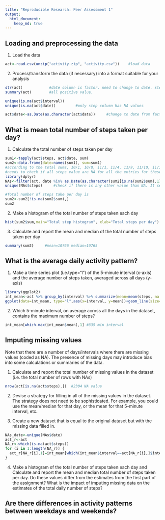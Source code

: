 ```yaml
---
title: "Reproducible Research: Peer Assessment 1"
output: 
  html_document:
    keep_md: true
---
```



## Loading and preprocessing the data


1. Load the data
```r
act<-read.csv(unzip("activity.zip", "activity.csv"))    #load data
```

2. Process/transform the data (if necessary) into a format suitable for your analysis
```r
str(act)            #date column is factor. need to change to date. step column has many NA 
summary(act)        #all positive value.

unique(is.na(act$interval))
unique(is.na(act$date))         #only step column has NA values

act$date<-as.Date(as.character(act$date))     #change to date from factor
```


## What is mean total number of steps taken per day?


1. Calculate the total number of steps taken per day
```r
sum1<-tapply(act$steps, act$date, sum)
sum2<-data.frame(date=names(sum1), sum=sum1)    
#according to the total sums, 10/1, 10/8, 11/1, 11/4, 11/9, 11/10, 11/14, 11/30 has NA sum.
#needs to check if all steps value are NA for all the entries for these dates or if R produced NA for even just one NA value
library(dplyr)
NAs<-filter(act, date %in% as.Date(as.character(sum2[is.na(sum2$sum),1])))    # find all rows with the date's total sum equals NA
unique(NAs$steps)     #check if there is any other value than NA. It seems like all values are NA.

#Total number of steps take per day is
sum2<-sum2[!is.na(sum2$sum),]
sum2


```


2. Make a histogram of the total number of steps taken each day

```r
hist(sum2$sum,main="Total step histogram", xlab="Total steps per day")
```

3. Calculate and report the mean and median of the total number of steps taken per day

```r
summary(sum2)     #mean=10766 median=10765
```


## What is the average daily activity pattern?

1. Make a time series plot (i.e.type="l") of the 5-minute interval (x-axis) and the average number of steps taken, averaged across all days (y-axis)
```r
library(ggplot2)
int_mean<-act %>% group_by(interval) %>% summarize(mean=mean(steps, na.rm=TRUE))  #mean steps by interval
ggplot(data=int_mean, type="l",aes(x=interval, y=mean))+geom_line(size=1)+labs(x="min interval", y="mean across all days", title="Average steps by 5-min interval")

```

2. Which 5-minute interval, on average across all the days in the dataset, contains the maximum number of steps?
```r
int_mean[which.max(int_mean$mean),1] #835 min interval
```

## Imputing missing values

Note that there are a number of days/intervals where there are missing values (coded as NA). The presence of missing days may introduce bias into some calculations or summaries of the data.

1. Calculate and report the total number of missing values in the dataset (i.e. the total number of rows with NAs)

```r
nrow(act[is.na(act$steps),])  #2304 NA value
```


2. Devise a strategy for filling in all of the missing values in the dataset. The strategy does not need to be sophisticated. For example, you could use the mean/median for that day, or the mean for that 5-minute interval, etc.



3. Create a new dataset that is equal to the original dataset but with the missing data filled in.
```r
NAs_date<-unique(NAs$date)
act_r<-act
NA_r<-which(is.na(act$steps))
for (i in 1:length(NA_r)) {
  act_r[NA_r[i],1]=int_mean[which(int_mean$interval==act[NA_r[i],]$interval),2] #replace all NA values with mean interval for all days
}
```




4. Make a histogram of the total number of steps taken each day and Calculate and report the mean and median total number of steps taken per day. Do these values differ from the estimates from the first part of the assignment? What is the impact of imputing missing data on the estimates of the total daily number of steps?


## Are there differences in activity patterns between weekdays and weekends?
